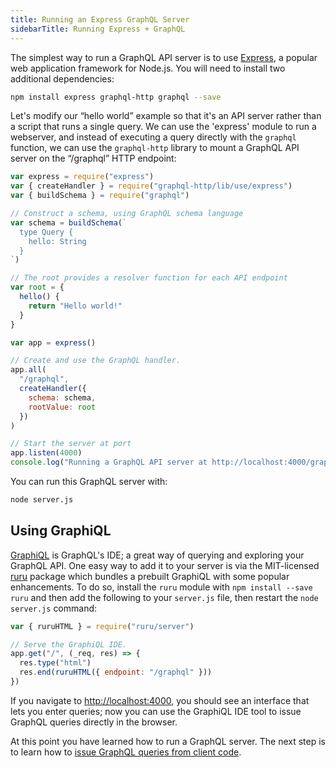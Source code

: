 ```yaml
---
title: Running an Express GraphQL Server
sidebarTitle: Running Express + GraphQL
---
```


The simplest way to run a GraphQL API server is to use
[Express](https://expressjs.com), a popular web application framework for
Node.js. You will need to install two additional dependencies:

```bash
npm install express graphql-http graphql --save
```

Let's modify our “hello world” example so that it's an API server rather than a
script that runs a single query. We can use the 'express' module to run a
webserver, and instead of executing a query directly with the `graphql`
function, we can use the `graphql-http` library to mount a GraphQL API server on
the “/graphql” HTTP endpoint:

```js
var express = require("express")
var { createHandler } = require("graphql-http/lib/use/express")
var { buildSchema } = require("graphql")

// Construct a schema, using GraphQL schema language
var schema = buildSchema(`
  type Query {
    hello: String
  }
`)

// The root provides a resolver function for each API endpoint
var root = {
  hello() {
    return "Hello world!"
  }
}

var app = express()

// Create and use the GraphQL handler.
app.all(
  "/graphql",
  createHandler({
    schema: schema,
    rootValue: root
  })
)

// Start the server at port
app.listen(4000)
console.log("Running a GraphQL API server at http://localhost:4000/graphql")
```

You can run this GraphQL server with:

```sh
node server.js
```

## Using GraphiQL

[GraphiQL](https://github.com/graphql/graphiql) is GraphQL's IDE; a great way of
querying and exploring your GraphQL API. One easy way to add it to your server
is via the MIT-licensed
[ruru](https://github.com/graphile/crystal/blob/main/grafast/ruru/README.md)
package which bundles a prebuilt GraphiQL with some popular enhancements. To do
so, install the `ruru` module with `npm install --save ruru` and then add the
following to your `server.js` file, then restart the `node server.js` command:

```js
var { ruruHTML } = require("ruru/server")

// Serve the GraphiQL IDE.
app.get("/", (_req, res) => {
  res.type("html")
  res.end(ruruHTML({ endpoint: "/graphql" }))
})
```

If you navigate to [http://localhost:4000](http://localhost:4000), you should
see an interface that lets you enter queries; now you can use the GraphiQL IDE
tool to issue GraphQL queries directly in the browser.

At this point you have learned how to run a GraphQL server. The next step is to
learn how to
[issue GraphQL queries from client code](/graphql-js/graphql-clients/).

